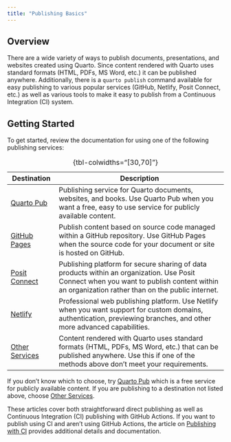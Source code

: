 ```yaml
---
title: "Publishing Basics"
---
```


## Overview

There are a wide variety of ways to publish documents, presentations, and websites created using Quarto. Since content rendered with Quarto uses standard formats (HTML, PDFs, MS Word, etc.) it can be published anywhere. Additionally, there is a `quarto publish` command available for easy publishing to various popular services (GitHub, Netlify, Posit Connect, etc.) as well as various tools to make it easy to publish from a Continuous Integration (CI) system.

## Getting Started

To get started, review the documentation for using one of the following publishing services:

| Destination                          | Description                                                                                                                                                                                   |
|----------------|--------------------------------------------------------|
| [Quarto Pub](quarto-pub.qmd)         | Publishing service for Quarto documents, websites, and books. Use Quarto Pub when you want a free, easy to use service for publicly available content.                                        |
| [GitHub Pages](github-pages.qmd)     | Publish content based on source code managed within a GitHub repository. Use GitHub Pages when the source code for your document or site is hosted on GitHub.                                 |
| [Posit Connect](rstudio-connect.qmd) | Publishing platform for secure sharing of data products within an organization. Use Posit Connect when you want to publish content within an organization rather than on the public internet. |
| [Netlify](netlify.qmd)               | Professional web publishing platform. Use Netlify when you want support for custom domains, authentication, previewing branches, and other more advanced capabilities.                        |
| [Other Services](other.qmd)          | Content rendered with Quarto uses standard formats (HTML, PDFs, MS Word, etc.) that can be published anywhere. Use this if one of the methods above don't meet your requirements.             |

: {tbl-colwidths="\[30,70\]"}

If you don't know which to choose, try [Quarto Pub](quarto-pub.qmd) which is a free service for publicly available content. If you are publishing to a destination not listed above, choose [Other Services](other.qmd).

These articles cover both straightforward direct publishing as well as Continuous Integration (CI) publishing with GitHub Actions. If you want to publish using CI and aren't using GitHub Actions, the article on [Publishing with CI](ci.qmd) provides additional details and documentation.
